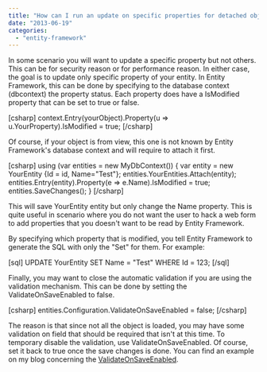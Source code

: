 ```yaml
---
title: "How can I run an update on specific properties for detached objects?"
date: "2013-06-19"
categories: 
  - "entity-framework"
---
```


In some scenario you will want to update a specific property but not others. This can be for security reason or for performance reason. In either case, the goal is to update only specific property of your entity. In Entity Framework, this can be done by specifying to the database context (dbcontext) the property status. Each property does have a IsModified property that can be set to true or false.

\[csharp\] context.Entry(yourObject).Property(u => u.YourProperty).IsModified = true; \[/csharp\]

Of course, if your object is from view, this one is not known by Entity Framework's database context and will require to attach it first.

\[csharp\] using (var entities = new MyDbContext()) { var entity = new YourEntity {Id = id, Name="Test"}; entities.YourEntities.Attach(entity); entities.Entry(entity).Property(e => e.Name).IsModified = true; entities.SaveChanges(); } \[/csharp\]

This will save YourEntity entity but only change the Name property. This is quite useful in scenario where you do not want the user to hack a web form to add properties that you doesn't want to be read by Entity Framework.

By specifying which property that is modified, you tell Entity Framework to generate the SQL with only the "Set" for them. For example:

\[sql\] UPDATE YourEntity SET Name = "Test" WHERE Id = 123; \[/sql\]

Finally, you may want to close the automatic validation if you are using the validation mechanism. This can be done by setting the ValidateOnSaveEnabled to false.

\[csharp\] entities.Configuration.ValidateOnSaveEnabled = false; \[/csharp\]

The reason is that since not all the object is loaded, you may have some validation on field that should be required that isn't at this time. To temporary disable the validation, use ValidateOnSaveEnabled. Of course, set it back to true once the save changes is done. You can find an example on my blog concerning the [ValidateOnSaveEnabled](http://patrickdesjardins.com/blog/how-to-save-multiple-entities-in-inheritance-in-the-same-time-with-entity-framework-5-0).
